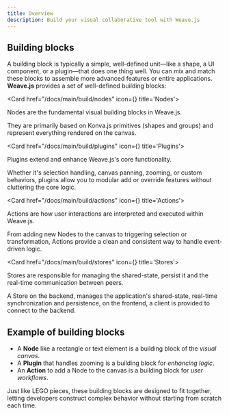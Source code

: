 ```yaml
---
title: Overview
description: Build your visual collaborative tool with Weave.js
---
```



## Building blocks

A building block is typically a simple, well-defined unit—like a shape, a UI component, or a
plugin—that does one thing well. You can mix and match these blocks to assemble more advanced
features or entire applications. **Weave.js** provides a set of well-defined building blocks:

<Cards>

<Card href="/docs/main/build/nodes" icon={<SquareMousePointer className="text-purple-300" />} title='Nodes'>

Nodes are the fundamental visual building blocks in Weave.js.

They are primarily based on Konva.js primitives (shapes and groups) and represent everything
rendered on the canvas.

</Card>

<Card href="/docs/main/build/plugins" icon={<Blocks className="text-blue-300" />} title='Plugins'>

Plugins extend and enhance Weave.js's core functionality.

Whether it's selection handling, canvas panning, zooming, or custom behaviors, plugins allow you to modular
add or override features without cluttering the core logic.

</Card>

<Card href="/docs/main/build/actions" icon={<Flame className="text-green-300" />} title='Actions'>

Actions are how user interactions are interpreted and executed within Weave.js.

From adding new Nodes to the canvas to triggering selection or transformation, Actions provide a clean and
consistent way to handle event-driven logic.

</Card>

<Card href="/docs/main/build/stores" icon={<Archive className="text-red-300" />} title='Stores'>

Stores are responsible for managing the shared-state, persist it and the real-time communication between peers.

A Store on the backend, manages the application's shared-state, real-time synchronization and
persistence, on the frontend, a client is provided to connect to the backend.

</Card>

</Cards>

## Example of building blocks

- A **Node** like a rectangle or text element is a building block of the _visual canvas_.
- A **Plugin** that handles zooming is a building block for _enhancing logic_.
- An **Action** to add a Node to the canvas is a building block for _user workflows_.

Just like LEGO pieces, these building blocks are designed to fit together, letting developers
construct complex behavior without starting from scratch each time.
